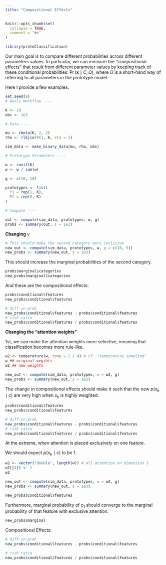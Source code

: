 ```yaml
---
title: "Compositional Effects"
---
```


```r
knitr::opts_chunk$set(
  collapse = TRUE,
  comment = "#>"
)
```

```r
library(protoClassification)
```

Our main goal is to compare different probabilities across different parameters values. In particular, we can measure the "compositional effects" that result from different parameter values by keeping track of these conditional probabilities: $\Pr(\mathbf{x} \mid C, \Omega)$, where $\Omega$ is a short-hand way of referring to all parameters in the prototype model.

Here I provide a few examples.

```r
set.seed(9)
# Basic Workflow ----

K <- 10
obs <- 1e3

# Data ----

mu <- rbeta(K, 2, 2)
rho <- rlkjcorr(1, K, eta = 1)

sim_data <- make_binary_data(mu, rho, obs)

# Prototype Parameters ----

w <- runif(K)
w <- w / sum(w)

g <- c(10, 10)

prototypes <- list(
  P1 = rep(1, K),
  P2 = rep(0, K)
)

# Compute ----

out <- compute(sim_data, prototypes, w, g)
probs <- summary(out, s = 1e3)
```

**Changing** $\gamma$

```r
# This should make the second category more inclusive
new_out <- compute(sim_data, prototypes, w, g = c(10, 5))
new_probs <- summary(new_out, s = 1e3)
```

This should increase the marginal probabilities of the second category.

```r
probs$marginal$categories
new_probs$marginal$categories
```

And these are the compositional effects:

```r
probs$conditional$features
new_probs$conditional$features

# diff-in-prob
new_probs$conditional$features - probs$conditional$features
# risk ratio
new_probs$conditional$features / probs$conditional$features
```

**Changing the "attention weights"**

1st, we can make the attention weights more selective, meaning that classification becomes more rule-like.

```r
w2 <- temperature(w, temp = 1 / 4) # cf. "temperature sampling"
w ## original wegihts
w2 ## new weights

new_out <- compute(sim_data, prototypes, w = w2, g)
new_probs <- summary(new_out, s = 1e3)
```

The change in compositional effects should make it such that the new $p(x_k \mid c)$ are very high when $x_k$ is highly weighted.

```r
probs$conditional$features
new_probs$conditional$features

# diff-in-prob
new_probs$conditional$features - probs$conditional$features
# risk ratio
new_probs$conditional$features / probs$conditional$features
```

At the extreme, when attention is placed exclusively on one feature.

We should expect $p(x_k \mid c)$ to be 1.

```r
w2 <- vector("double", length(w)) # all attention on dimension 3
w2[[3]] <- 1
w2

new_out <- compute(sim_data, prototypes, w = w2, g)
new_probs <- summary(new_out, s = 1e3)

new_probs$conditional$features
```

Furthermore, marginal probability of $c_1$ should converge to the marginal probability of that feature with exclusive attention.

```r
new_probs$marginal
```

Compositional Effects:

```r
# diff-in-prob
new_probs$conditional$features - probs$conditional$features

# risk ratio
new_probs$conditional$features / probs$conditional$features
```
